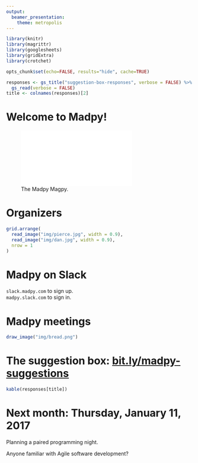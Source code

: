 ```yaml
---
output:
  beamer_presentation:
    theme: metropolis
---
```

```r
library(knitr)
library(magrittr)
library(googlesheets)
library(gridExtra)
library(crotchet)

opts_chunk$set(echo=FALSE, results="hide", cache=TRUE)

responses <- gs_title("suggestion-box-responses", verbose = FALSE) %>%
  gs_read(verbose = FALSE)
title <- colnames(responses)[2]
```

# Welcome to Madpy!

![The Madpy Magpy.](img/madpy-logo.pdf)

# Organizers

```r
grid.arrange(
  read_image("img/pierce.jpg", width = 0.9),
  read_image("img/dan.jpg", width = 0.9),
  nrow = 1
)
```

# Madpy on Slack

`slack.madpy.com` to sign up.  
`madpy.slack.com` to sign in.

# Madpy meetings

```r
draw_image("img/bread.png")
```

# The suggestion box: [bit.ly/madpy-suggestions](https://bit.ly/madpy-suggestions)

```r
kable(responses[title])
```

# Next month: Thursday, January 11, 2017

Planning a paired programming night.

Anyone familiar with Agile software development?
